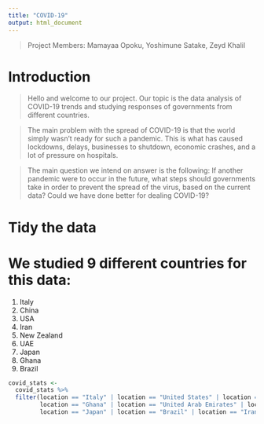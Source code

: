 ```yaml
---
title: "COVID-19"
output: html_document
---
```


> Project Members: Mamayaa Opoku, Yoshimune Satake, Zeyd Khalil

# Introduction

> Hello and welcome to our project. Our topic is the data analysis of COVID-19 trends and studying responses of governments from different countries. 

> The main problem with the spread of COVID-19 is that the world simply wasn't ready for such a pandemic. This is what has caused lockdowns, delays, businesses to shutdown, economic crashes, and a lot of pressure on hospitals. 

> The main question we intend on answer is the following: If another pandemic were to occur in the future, what steps should governments take in order to prevent the spread of the virus, based on the current data? Could we have done better for dealing COVID-19? 

# Tidy the data 

# We studied 9 different countries for this data: 

1. Italy
2. China
3. USA
4. Iran
5. New Zealand
6. UAE
7. Japan
8. Ghana
9. Brazil

```r
covid_stats <- 
  covid_stats %>% 
  filter(location == "Italy" | location == "United States" | location == "New Zealand" | 
         location == "Ghana" | location == "United Arab Emirates" | location == "Brazil" | 
         location == "Japan" | location == "Brazil" | location == "Iran")
```




